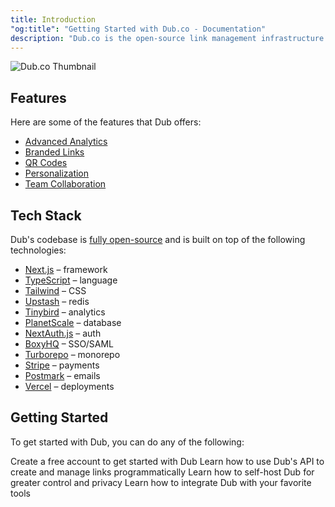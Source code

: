 ```yaml
---
title: Introduction
"og:title": "Getting Started with Dub.co - Documentation"
description: "Dub.co is the open-source link management infrastructure for modern marketing teams."
---
```


<img
  className="rounded-lg border border-gray-100"
  src="https://assets.dub.co/thumbnail.png"
  alt="Dub.co Thumbnail"
/>

## Features

Here are some of the features that Dub offers:

- [Advanced Analytics](https://dub.co/features/analytics)
- [Branded Links](https://dub.co/features/branded-links)
- [QR Codes](https://dub.co/features/qr-codes)
- [Personalization](https://dub.co/features/personalization)
- [Team Collaboration](https://dub.co/features/collaboration)

## Tech Stack

Dub's codebase is [fully open-source](https://d.to/github) and is built on top of the following technologies:

- [Next.js](https://nextjs.org/) – framework
- [TypeScript](https://www.typescriptlang.org/) – language
- [Tailwind](https://tailwindcss.com/) – CSS
- [Upstash](https://upstash.com/) – redis
- [Tinybird](https://tinybird.com/) – analytics
- [PlanetScale](https://planetscale.com/) – database
- [NextAuth.js](https://next-auth.js.org/) – auth
- [BoxyHQ](https://boxyhq.com/enterprise-sso) – SSO/SAML
- [Turborepo](https://turbo.build/repo) – monorepo
- [Stripe](https://stripe.com/) – payments
- [Postmark](https://postmarkapp.com/) – emails
- [Vercel](https://vercel.com/) – deployments

## Getting Started

To get started with Dub, you can do any of the following:

<CardGroup cols={2}>
  <Card title="Create a free account" icon="code" href="https://app.dub.co">
    Create a free account to get started with Dub
  </Card>
  <Card title="Try our API" icon="code" href="/api-reference/introduction">
    Learn how to use Dub's API to create and manage links programmatically
  </Card>
  <Card title="Self-host Dub" icon="building" href="/self-hosting/guide">
    Learn how to self-host Dub for greater control and privacy
  </Card>
  <Card title="Integrate with Dub" icon="circle-nodes" href="/integrations">
    Learn how to integrate Dub with your favorite tools
  </Card>
</CardGroup>
